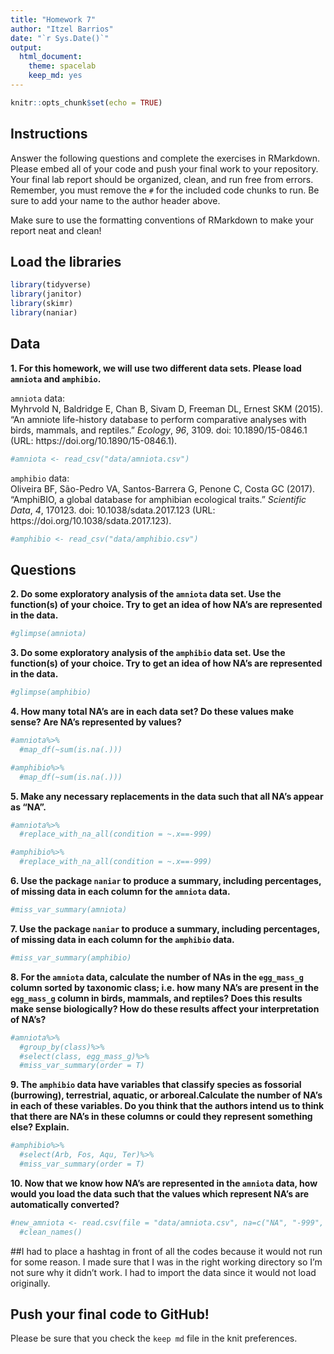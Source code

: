 ---
title: "Homework 7"
author: "Itzel Barrios"
date: "`r Sys.Date()`"
output:
  html_document: 
    theme: spacelab
    keep_md: yes
---

```{r setup, include=FALSE}
knitr::opts_chunk$set(echo = TRUE)
```

## Instructions
Answer the following questions and complete the exercises in RMarkdown. Please embed all of your code and push your final work to your repository. Your final lab report should be organized, clean, and run free from errors. Remember, you must remove the `#` for the included code chunks to run. Be sure to add your name to the author header above.  

Make sure to use the formatting conventions of RMarkdown to make your report neat and clean!  

## Load the libraries
```{r message=FALSE, warning=FALSE}
library(tidyverse)
library(janitor)
library(skimr)
library(naniar)
``` 

## Data
**1. For this homework, we will use two different data sets. Please load `amniota` and `amphibio`.**  

`amniota` data:  
Myhrvold N, Baldridge E, Chan B, Sivam D, Freeman DL, Ernest SKM (2015). “An amniote life-history
database to perform comparative analyses with birds, mammals, and reptiles.” _Ecology_, *96*, 3109.
doi: 10.1890/15-0846.1 (URL: https://doi.org/10.1890/15-0846.1).
```{r}
#amniota <- read_csv("data/amniota.csv")
```

`amphibio` data:  
Oliveira BF, São-Pedro VA, Santos-Barrera G, Penone C, Costa GC (2017). “AmphiBIO, a global database
for amphibian ecological traits.” _Scientific Data_, *4*, 170123. doi: 10.1038/sdata.2017.123 (URL:
https://doi.org/10.1038/sdata.2017.123).
```{r}
#amphibio <- read_csv("data/amphibio.csv")
```

## Questions  
**2. Do some exploratory analysis of the `amniota` data set. Use the function(s) of your choice. Try to get an idea of how NA's are represented in the data.**  
```{r}
#glimpse(amniota)
```

**3. Do some exploratory analysis of the `amphibio` data set. Use the function(s) of your choice. Try to get an idea of how NA's are represented in the data.**  
```{r}
#glimpse(amphibio)
```

**4. How many total NA's are in each data set? Do these values make sense? Are NA's represented by values?**   
```{r}
#amniota%>%
  #map_df(~sum(is.na(.)))
```
```{r}
#amphibio%>%
  #map_df(~sum(is.na(.)))
```

**5. Make any necessary replacements in the data such that all NA's appear as "NA".**   
```{r}
#amniota%>%
  #replace_with_na_all(condition = ~.x==-999)
```

```{r}
#amphibio%>%
  #replace_with_na_all(condition = ~.x==-999)
```

**6. Use the package `naniar` to produce a summary, including percentages, of missing data in each column for the `amniota` data.**  
```{r}
#miss_var_summary(amniota)
```

**7. Use the package `naniar` to produce a summary, including percentages, of missing data in each column for the `amphibio` data.**
```{r}
#miss_var_summary(amphibio)
```

**8. For the `amniota` data, calculate the number of NAs in the `egg_mass_g` column sorted by taxonomic class; i.e. how many NA's are present in the `egg_mass_g` column in birds, mammals, and reptiles? Does this results make sense biologically? How do these results affect your interpretation of NA's?**  
```{r}
#amniota%>%
  #group_by(class)%>%
  #select(class, egg_mass_g)%>%
  #miss_var_summary(order = T)
```

**9. The `amphibio` data have variables that classify species as fossorial (burrowing), terrestrial, aquatic, or arboreal.Calculate the number of NA's in each of these variables. Do you think that the authors intend us to think that there are NA's in these columns or could they represent something else? Explain.**
```{r}
#amphibio%>%
  #select(Arb, Fos, Aqu, Ter)%>%
  #miss_var_summary(order = T)
```

**10. Now that we know how NA's are represented in the `amniota` data, how would you load the data such that the values which represent NA's are automatically converted?**
```{r}
#new_amniota <- read.csv(file = "data/amniota.csv", na=c("NA", "-999", "-999.00"))%>%
  #clean_names()
```
##I had to place a hashtag in front of all the codes because it would not run for some reason. I made sure that I was in the right working directory so I'm not sure why it didn't work. I had to import the data since it would not load originally. 

## Push your final code to GitHub!
Please be sure that you check the `keep md` file in the knit preferences.  
